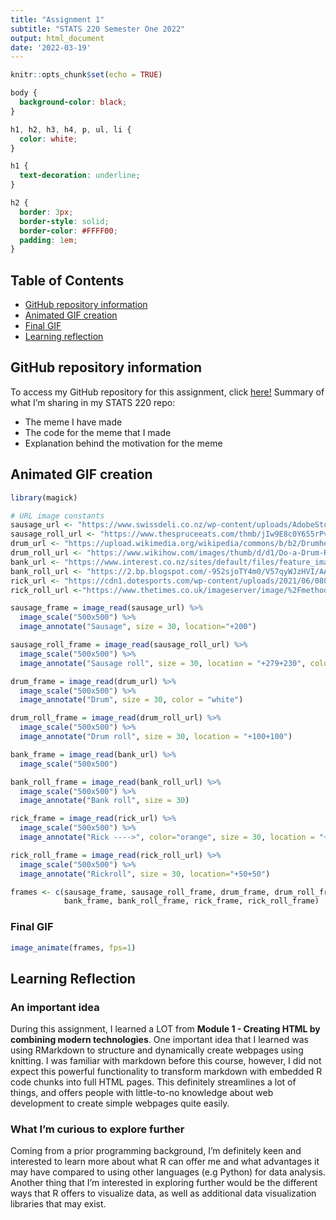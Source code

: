 ```yaml
---
title: "Assignment 1"
subtitle: "STATS 220 Semester One 2022"
output: html_document
date: '2022-03-19'
---
```


```r
knitr::opts_chunk$set(echo = TRUE)
```

```css
body {
  background-color: black;
}

h1, h2, h3, h4, p, ul, li {
  color: white;
}

h1 {
  text-decoration: underline;
}

h2 {
  border: 3px;
  border-style: solid;
  border-color: #FFFF00;
  padding: 1em;
}
```

## Table of Contents

-   [GitHub repository information](#repo-info)
-   [Animated GIF creation](#gif-creation)
-   [Final GIF](#final-gif)
-   [Learning reflection](#learning-reflection)

## GitHub repository information {#repo-info}

To access my GitHub repository for this assignment, click [here!](https://github.com/marknzl/STATS220) Summary of what I'm sharing in my STATS 220 repo:

-   The meme I have made
-   The code for the meme that I made
-   Explanation behind the motivation for the meme

## Animated GIF creation {#gif-creation}

```r
library(magick)

# URL image constants
sausage_url <- "https://www.swissdeli.co.nz/wp-content/uploads/AdobeStock_275152360-300x200.jpeg"
sausage_roll_url <- "https://www.thespruceeats.com/thmb/jIw9E8c0Y655rPvJXs8YE8eVQJY=/2119x1192/smart/filters:no_upscale()/sausage-roll-901ecec7f1d54c10940c1bdbbc1b8e46.jpg"
drum_url <- "https://upload.wikimedia.org/wikipedia/commons/b/b2/Drumhead_Coated_on_Snare_Drum.png"
drum_roll_url <- "https://www.wikihow.com/images/thumb/d/d1/Do-a-Drum-Roll-Step-14-Version-2.jpg/aid11235058-v4-1200px-Do-a-Drum-Roll-Step-14-Version-2.jpg"
bank_url <- "https://www.interest.co.nz/sites/default/files/feature_images/bank-3_1_0_0.jpg"
bank_roll_url <- "https://2.bp.blogspot.com/-952sjoTY4m0/V57qyWJzHVI/AAAAAAAAEy8/riKCR_sE5mAvpHI43NF7Q2BwBjkTnJSxACLcB/s640/Building%2BYour%2BPoker%2BBankroll.jpg"
rick_url <- "https://cdn1.dotesports.com/wp-content/uploads/2021/06/08034442/E3VqmtLWQAMg-eB-768x432.jpg"
rick_roll_url <-"https://www.thetimes.co.uk/imageserver/image/%2Fmethode%2Fsundaytimes%2Fprod%2Fweb%2Fbin%2Fe6496bba-3356-11ec-91da-063c6e372e74.jpg?crop=2667%2C1500%2C0%2C0&resize=1200"

sausage_frame = image_read(sausage_url) %>%
  image_scale("500x500") %>% 
  image_annotate("Sausage", size = 30, location="+200")

sausage_roll_frame = image_read(sausage_roll_url) %>% 
  image_scale("500x500") %>% 
  image_annotate("Sausage roll", size = 30, location = "+279+230", color = "white")

drum_frame = image_read(drum_url) %>%
  image_scale("500x500") %>% 
  image_annotate("Drum", size = 30, color = "white")

drum_roll_frame = image_read(drum_roll_url) %>% 
  image_scale("500x500") %>% 
  image_annotate("Drum roll", size = 30, location = "+100+100")

bank_frame = image_read(bank_url) %>%
  image_scale("500x500")

bank_roll_frame = image_read(bank_roll_url) %>%
  image_scale("500x500") %>%
  image_annotate("Bank roll", size = 30)

rick_frame = image_read(rick_url) %>%
  image_scale("500x500") %>%
  image_annotate("Rick ---->", color="orange", size = 30, location = "+50+200")

rick_roll_frame = image_read(rick_roll_url) %>%
  image_scale("500x500") %>%
  image_annotate("Rickroll", size = 30, location="+50+50")

frames <- c(sausage_frame, sausage_roll_frame, drum_frame, drum_roll_frame,
            bank_frame, bank_roll_frame, rick_frame, rick_roll_frame)
```

### Final GIF {#gif}

```r
image_animate(frames, fps=1)
```

## Learning Reflection {#learning-reflection}

### An important idea
During this assignment, I learned a LOT from <b>Module 1 - Creating HTML by combining modern technologies</b>. One important idea that I learned was using RMarkdown to structure and dynamically create webpages using knitting. I was familiar with markdown before this course, however, I did not expect this powerful functionality to transform markdown with embedded R code chunks into full HTML pages. This definitely streamlines a lot of things, and offers people with little-to-no knowledge about web development to create simple webpages quite easily.


### What I'm curious to explore further
Coming from a prior programming background, I'm definitely keen and interested to learn more about what R can offer me and what advantages it may have compared to using other languages (e.g Python) for data analysis. Another thing that I'm interested in exploring further would be the different ways that R offers to visualize data, as well as additional data visualization libraries that may exist.
